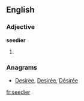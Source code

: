 ==English==

===Adjective===
'''seedier'''

# {{comparative of|[[seedy]]}}

===Anagrams===
* [[Desiree#English|Desiree]], [[Desirée#English|Desirée]], [[Désirée#English|Désirée]]

[[fr:seedier]]